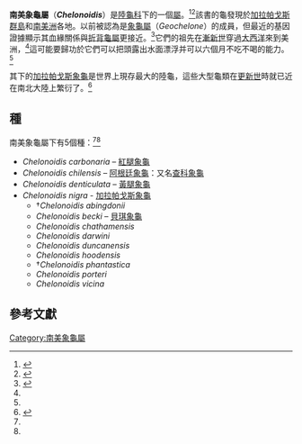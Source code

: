 {{automatic taxobox
| image = Geochelone denticulata - couple Suriname.jpg
| image_caption =[[黃腿象龜|黃腿象龜]]
| taxon = Chelonoidis
| authority = Fitzgerald, 1835<ref name="Turtle Taxonomy Working Group 2010"/><ref name="Turtle Taxonomy Working Group 2011"/>
}}

'''南美象龜屬'''（'''''Chelonoidis'''''）是[[陸龜科|陸龜科]]下的一個[[屬|屬]]。<ref name="Turtle Taxonomy Working Group 2010">{{cite web |url=http://www.iucn-tftsg.org/wp-content/uploads/file/Accounts/crm_5_000_checklist_v3_2010.pdf |title=Turtles of the World 2010 Update: Annotated Checklist of Taxonomy, Synonymy, Distribution and Conservation Status |date=2010-12-14 |accessdate=2010-12-15 |last=Turtle Taxonomy Working Group 2010 |first= |coauthors= |format=pdf |archiveurl=https://www.webcitation.org/5uzfktoIh?url=http://www.iucn-tftsg.org/wp-content/uploads/file/Accounts/crm_5_000_checklist_v3_2010.pdf |archivedate=2010-12-15 |deadurl=yes }}</ref><ref name="Turtle Taxonomy Working Group 2011">{{cite web |url=http://www.iucn-tftsg.org/wp-content/uploads/file/Accounts/crm_5_000_checklist_v4_2011.pdf |title=Turtles of the World 2011 Update: Annotated Checklist of Taxonomy, Synonymy, Distribution and Conservation Status |date=2011-12-31 |accessdate=2012-07-30 |last=Turtle Taxonomy Working Group 2011 |first= |coauthors= |format=pdf |archiveurl=https://www.webcitation.org/64t6NrOyR?url=http://www.iucn-tftsg.org/wp-content/uploads/file/Accounts/crm_5_000_checklist_v4_2011.pdf |archivedate=2012-01-22 |deadurl=yes }}</ref>該書的龜發現於[[加拉帕戈斯群島|加拉帕戈斯群島]]和[[南美洲|南美洲]]各地。以前被認為是[[象龜屬|象龜屬]]（''Geochelone''）的成員，但最近的基因證據顯示其血緣關係與[[折背龜屬|折背龜屬]]更接近。<ref name = "Le et al.">{{cite journal | last = Le | first = M. | authorlink =  | coauthors = Raxworthy, C. J.; McCord, W. P.; Mertz, L. | title = A molecular phylogeny of tortoises (Testudines: Testudinidae) based on mitochondrial and nuclear genes | journal = [[Molecular_Phylogenetics_and_Evolution|Molecular Phylogenetics and Evolution]] | volume = 40 | issue = 2 | pages = 517–531 | publisher =  | location =  | date = 2006-05-05 | url = http://www.iucn-tftsg.org/wp-content/uploads/file/Articles/Le_etal_2006.pdf | doi = 10.1016/j.ympev.2006.03.003 | id =  | accessdate =  | pmid = 16678445 | author =  | archive-url = https://web.archive.org/web/20120316211953/http://www.iucn-tftsg.org/wp-content/uploads/file/Articles/Le_etal_2006.pdf | archive-date = 2012-03-16 | dead-url = yes }}</ref>它們的祖先在[[漸新世|漸新世]]穿過[[大西洋|大西洋]]來到美洲，<ref name = "Le et al."/>這可能要歸功於它們可以把頭露出水面漂浮并可以六個月不吃不喝的能力。<ref name = "Le et al."/>

其下的[[加拉帕戈斯象龜|加拉帕戈斯象龜]]是世界上現存最大的陸龜，這些大型龜類在[[更新世|更新世]]時就已近在南北大陸上繁衍了。<ref name="Cione">{{Cite journal 
 |last=Cione 
 |first=A. L. 
 |authorlink= 
 |coauthors=Tonni, E. P.; Soibelzon, L. 
 |title=The Broken Zig-Zag: Late Cenozoic large mammal and tortoise extinction in South America 
 |journal=Rev. Mus. Argentino Cienc. Nat., n.s. 
 |volume=5 
 |issue=1 
 |pages=1–19 
 |publisher= 
 |location= 
 |year=2003 
 |url=http://www.ege.fcen.uba.ar/materias/general/Broken_ZigZagMACN_5_1_19_.pdf 
 |issn=1514-5158 
 |doi= 
 |id= 
 |accessdate=2011-02-06 
 |deadurl=yes 
 |archiveurl=https://web.archive.org/web/20110706084815/http://www.ege.fcen.uba.ar/materias/general/Broken_ZigZagMACN_5_1_19_.pdf 
 |archivedate=2011-07-06 
 }}</ref>

== 種 ==

南美象龜屬下有5個種：<ref name="Turtle Taxonomy Working Group 2010"/><ref name="Turtle Taxonomy Working Group 2011"/>

* ''Chelonoidis carbonaria'' – [[紅腿象龜|紅腿象龜]]
* ''Chelonoidis chilensis'' – [[阿根廷象龜|阿根廷象龜]]：又名[[查科象龜|查科象龜]]
* ''Chelonoidis denticulata'' – [[黃腿象龜|黃腿象龜]]
* ''Chelonoidis nigra'' - [[加拉帕戈斯象龜|加拉帕戈斯象龜]]
**  †''Chelonoidis abingdonii'' 
** ''Chelonoidis becki'' – [[貝琪象龜|貝琪象龜]]
** ''Chelonoidis chathamensis'' 
** ''Chelonoidis darwini'' 
** ''Chelonoidis duncanensis'' 
** ''Chelonoidis hoodensis'' 
**  †''Chelonoidis phantastica'' 
** ''Chelonoidis porteri'' 
** ''Chelonoidis vicina''

== 參考文獻 ==
{{Reflist}}
{{Taxonbar|from=Q2080003}}

[[Category:南美象龜屬|Category:南美象龜屬]]